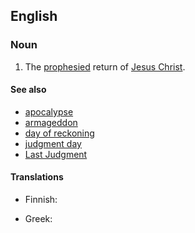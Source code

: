 ==English==

{{wikipedia|Second Coming of Christ}}

===Noun===
{{en-noun|-|sg=[[second]] [[coming]]}}

# {{Christianity}} The [[prophesied]] return of [[Jesus Christ]].

====See also====
* [[apocalypse]]
* [[armageddon]]
* [[day of reckoning]]
* [[judgment day]]
* [[Last Judgment]]

====Translations====
{{trans-top|the return of Jesus Christ}}
* Finnish: {{t|fi|toinen tuleminen}}
{{trans-mid}}
* Greek: {{t-|el|Δευτέρα Παρουσία}}
{{trans-bottom}}